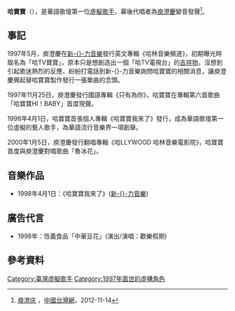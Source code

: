 {{Refimprove|time=2020-10-10T18:13:32+00:00}}
'''哈寶寶'''（{{lang-en|Hi Baby}}），是華語歌壇第一位[[虛擬|虛擬]][[歌手|歌手]]，幕後代唱者為[[庾澄慶|庾澄慶]]變音發聲<ref name="庾澄庆">[http://www.taiwan.cn/twrwk/twdq/rw/yyj/201211/t20121114_3367634.htm 庾澄庆] {{Wayback|url=http://www.taiwan.cn/twrwk/twdq/rw/yyj/201211/t20121114_3367634.htm |date=20191230075658 }}，[[中國台灣網|中國台灣網]]，2012-11-14</ref>。

== 事記 ==
1997年5月，庾澄慶在[[台灣索尼音樂娛樂|新-{}-力音樂]]發行英文專輯《哈林音樂頻道》，初期曝光時取名為「哈TV寶寶」，原本只是想創造出一個「哈TV電視台」的[[吉祥物|吉祥物]]，沒想到引起歌迷熱烈的反應、紛紛打電話到新-{}-力音樂詢問哈寶寶的相關消息，讓庾澄慶興起替哈寶寶製作發行一張單曲的念頭。

1997年11月25日，庾澄慶發行國語專輯《只有為你》，哈寶寶在專輯第六首歌曲「哈寶寶HI！BABY」首度現聲。

1998年4月1日，哈寶寶首張個人專輯《哈寶寶我來了》發行，成為華語歌壇第一位虛擬的藝人歌手，為華語流行音樂界一項創舉。

2000年1月5日，庾澄慶發行翻唱專輯《哈LLYWOOD 哈林音樂電影院》，哈寶寶首度與庾澄慶對唱歌曲「魯冰花」。

== 音樂作品 ==
*1998年4月1日：《哈寶寶我來了》([[台灣索尼音樂娛樂|新-{}-力音樂]])

== 廣告代言 ==
*1998年：恆義食品「中華豆花」(演出/演唱：歡樂假期)

==參考資料==
{{reflist|2}}

[[Category:臺灣虛擬歌手|Category:臺灣虛擬歌手]]
[[Category:1997年面世的虛構角色|Category:1997年面世的虛構角色]]